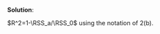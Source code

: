 
\color{blue}

**Solution**:

$R^2=1-\RSS_a/\RSS_0$ using the notation of 2(b). 


\grade{1 point for the definition.}

\color{black}




 